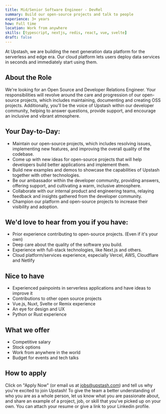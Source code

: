 ```yaml
---
title: Mid/Senior Software Engineer - DevRel
summary: Build our open-source projects and talk to people
experience: 3+ years
how: Full time
location: Work from anywhere
skills: [typescript, nextjs, redis, react, vue, svelte]
draft: false
---
```


At Upstash, we are building the next generation data platform for the serverless
and edge era. Our cloud platform lets users deploy data services in seconds and immediately
start using them.

## About the Role

We're looking for an Open Source and Developer Relations Engineer. Your responsibilities will revolve around the care and progression of our open-source projects, which includes maintaining, documenting and creating OSS projects. Additionally, you'll be the voice of Upstash within our developer community, helping to answer questions, provide support, and encourage an inclusive and vibrant atmosphere.

## Your Day-to-Day:

- Maintain our open-source projects, which includes resolving issues, implementing new features, and improving the overall quality of the codebase.
- Come up with new ideas for open-source projects that will help developers build better applications and implement them.
- Build new examples and demos to showcase the capabilities of Upstash together with other technologies.
- Be our ambassador within the developer community, providing answers, offering support, and cultivating a warm, inclusive atmosphere.
- Collaborate with our internal product and engineering teams, relaying feedback and insights gathered from the developer community.
- Champion our platform and open-source projects to increase their visibility and adoption.

## We'd love to hear from you if you have:

- Prior experience contributing to open-source projects. (Even if it's your own)
- Deep care about the quality of the software you build.
- Experience with full-stack technologies, like Next.js and others.
- Cloud platform/services experience, especially Vercel, AWS, Cloudflare and Netlify

## Nice to have

- Experienced painpoints in serverless applications and have ideas to improve it
- Contributions to other open source projects
- Vue.js, Nuxt, Svelte or Remix experience
- An eye for design and UX
- Python or Rust experience

## What we offer

- Competitive salary
- Stock options
- Work from anywhere in the world
- Budget for events and tech talks

## How to apply

Click on "Apply Now" (or email us at [jobs@upstash.com](mailto:jobs@upstash.com)) and tell us why you're
excited to join Upstash! To give the team a better understanding of who you are
as a whole person, let us know what you are passionate about, and share an
example of a project, job, or skill that you’ve picked up on your own. You can
attach your resume or give a link to your Linkedin profile.
